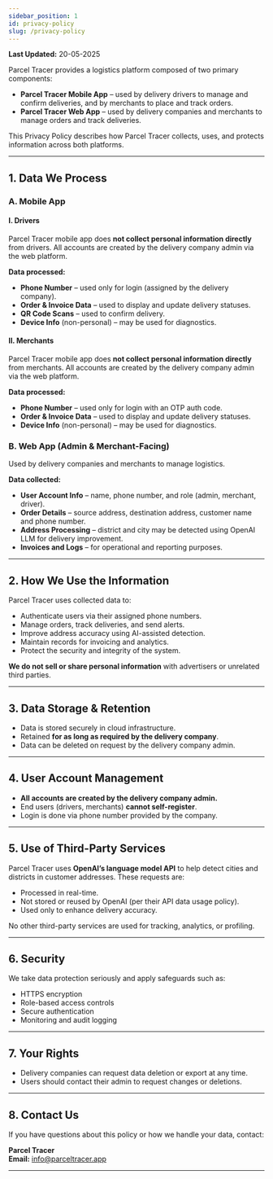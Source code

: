 ```yaml
---
sidebar_position: 1
id: privacy-policy
slug: /privacy-policy
---
```


**Last Updated:** 20-05-2025

Parcel Tracer provides a logistics platform composed of two primary components:

- **Parcel Tracer Mobile App** – used by delivery drivers to manage and confirm deliveries, and by merchants to place and track orders.
- **Parcel Tracer Web App** – used by delivery companies and merchants to manage orders and track deliveries.

This Privacy Policy describes how Parcel Tracer collects, uses, and protects information across both platforms.

---

## 1. Data We Process

### A. Mobile App

#### I. Drivers

Parcel Tracer mobile app does **not collect personal information directly** from drivers. All accounts are created by the delivery company admin via the web platform.

**Data processed:**

- **Phone Number** – used only for login (assigned by the delivery company).
- **Order & Invoice Data** – used to display and update delivery statuses.
- **QR Code Scans** – used to confirm delivery.
- **Device Info** (non-personal) – may be used for diagnostics.

#### II. Merchants

Parcel Tracer mobile app does **not collect personal information directly** from merchants. All accounts are created by the delivery company admin via the web platform.

**Data processed:**

- **Phone Number** – used only for login with an OTP auth code.
- **Order & Invoice Data** – used to display and update delivery statuses.
- **Device Info** (non-personal) – may be used for diagnostics.

### B. Web App (Admin & Merchant-Facing)

Used by delivery companies and merchants to manage logistics.

**Data collected:**

- **User Account Info** – name, phone number, and role (admin, merchant, driver).
- **Order Details** – source address, destination address, customer name and phone number.
- **Address Processing** – district and city may be detected using OpenAI LLM for delivery improvement.
- **Invoices and Logs** – for operational and reporting purposes.

---

## 2. How We Use the Information

Parcel Tracer uses collected data to:

- Authenticate users via their assigned phone numbers.
- Manage orders, track deliveries, and send alerts.
- Improve address accuracy using AI-assisted detection.
- Maintain records for invoicing and analytics.
- Protect the security and integrity of the system.

**We do not sell or share personal information** with advertisers or unrelated third parties.

---

## 3. Data Storage & Retention

- Data is stored securely in cloud infrastructure.
- Retained **for as long as required by the delivery company**.
- Data can be deleted on request by the delivery company admin.

---

## 4. User Account Management

- **All accounts are created by the delivery company admin.**
- End users (drivers, merchants) **cannot self-register**.
- Login is done via phone number provided by the company.

---

## 5. Use of Third-Party Services

Parcel Tracer uses **OpenAI’s language model API** to help detect cities and districts in customer addresses. These requests are:

- Processed in real-time.
- Not stored or reused by OpenAI (per their API data usage policy).
- Used only to enhance delivery accuracy.

No other third-party services are used for tracking, analytics, or profiling.

---

## 6. Security

We take data protection seriously and apply safeguards such as:

- HTTPS encryption
- Role-based access controls
- Secure authentication
- Monitoring and audit logging

---

## 7. Your Rights

- Delivery companies can request data deletion or export at any time.
- Users should contact their admin to request changes or deletions.

---

## 8. Contact Us

If you have questions about this policy or how we handle your data, contact:

**Parcel Tracer**  
**Email:** info@parceltracer.app

---
